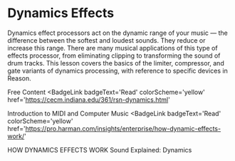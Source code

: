 # Dynamics Effects

Dynamics effect processors act on the dynamic range of your music — the difference between the softest and loudest sounds. They reduce or increase this range. There are many musical applications of this type of effects processor, from eliminating clipping to transforming the sound of drum tracks. This lesson covers the basics of the limiter, compressor, and gate variants of dynamics processing, with reference to specific devices in Reason.

<ResourceGroupTitle>Free Content</ResourceGroupTitle>
<BadgeLink
  badgeText='Read'
  colorScheme='yellow'
  href='https://cecm.indiana.edu/361/rsn-dynamics.html'
>
  Introduction to MIDI and Computer Music
</BadgeLink>
<BadgeLink
  badgeText='Read'
  colorScheme='yellow'
  href='https://pro.harman.com/insights/enterprise/how-dynamic-effects-work/'
>
  HOW DYNAMICS EFFECTS WORK
</BadgeLink>
<BadgeLink badgeText='Watch' href='https://www.youtube.com/watch?v=8Hju2Ouak4Y'>
  Sound Explained: Dynamics
</BadgeLink>
